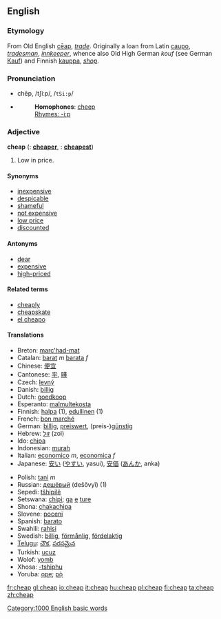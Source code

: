 ==English==

===Etymology===
From Old English [[cēap]], ''[[trade]]''. Originally a loan from Latin [[caupo]], ''[[tradesman]]'', ''[[innkeeper]]'', whence also Old High German ''kouf'' (see German [[Kauf]]) and Finnish [[kauppa]], ''[[shop]]''.

===Pronunciation===
*chēp, /tʃiːp/, /<tt>tSi:p</tt>/
*{{audio|en-us-cheap.ogg|Audio (US)}}
*:'''Homophones''': [[cheep]]
*:[[Rhymes:English:-iːp|Rhymes: -iːp]]

===Adjective===
'''cheap'''  ({{compar}}: '''[[cheaper]]''', {{superl}}: '''[[cheapest]]''')

# Low in price.

====Synonyms====
*[[inexpensive]]
*[[despicable]]
*[[shameful]]
*[[not expensive]]
*[[low price]]
*[[discounted]]

====Antonyms====
*[[dear]]<!-- used in Australia, not sure about elsewhere -->
*[[expensive]]
*[[high-priced]]

====Related terms====
*[[cheaply]]
*[[cheapskate]]
*[[el cheapo]]

====Translations====
{{top}}
*Breton: [[marc'had-mat]]
*Catalan: [[barat]] ''m'' [[barata]] ''f''
*Chinese: [[便宜]]
*Cantonese: [[平]], [[賤]]
*Czech: [[levný]]
*Danish: [[billig]]
*Dutch: [[goedkoop]]
*Esperanto: [[malmultekosta]]
*Finnish: [[halpa]] (1), [[edullinen]] (1)
*French: [[bon marché]]
*German: [[billig]], [[preiswert]], (preis-)[[günstig]]
*Hebrew: [[זול]] (zol)
*Ido: [[chipa]]
*Indonesian: [[murah]]
*Italian: [[economico]] ''m'', [[economica]] ''f''
*Japanese: [[安い]] ([[やすい]], yasui), [[安価]] ([[あんか]], anka)
{{mid}}
*Polish: [[tani]] ''m''
*Russian: [[дешёвый]] (dešǒvyĭ) (1)
*Sepedi: [[tšhipilê]]
*Setswana: [[chipi]]; [[ga]] [[e]] [[ture]]
*Shona: [[chakachipa]]
*Slovene: [[poceni]]
*Spanish: [[barato]]
*Swahili: [[rahisi]]
*Swedish: [[billig]], [[förmånlig]], [[fördelaktig]]
*[[Telugu]]: [[చౌక]], [[సరసమైన]]
*Turkish: [[ucuz]]
*Wolof: [[yomb]]
*Xhosa: [[-tshiphu]]
*Yoruba: [[ọpẹ]]; [[pọ̀]]
{{bottom}}

[[Category:1000 English basic words]]

[[fr:cheap]]
[[gl:cheap]]
[[io:cheap]]
[[it:cheap]]
[[hu:cheap]]
[[pl:cheap]]
[[fi:cheap]]
[[ta:cheap]]
[[zh:cheap]]